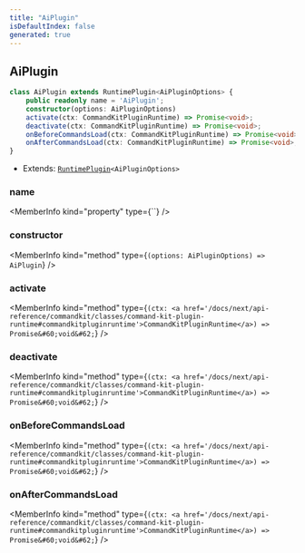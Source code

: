 ```yaml
---
title: "AiPlugin"
isDefaultIndex: false
generated: true
---
```



<!-- This file was generated from the CommandKit source. Do not modify. Instead, re-run the "docgen" script -->


## AiPlugin

<GenerationInfo sourceFile="packages/ai/src/plugin.ts" sourceLine="48" packageName="@commandkit/ai" />



```ts title="Signature"
class AiPlugin extends RuntimePlugin<AiPluginOptions> {
    public readonly name = 'AiPlugin';
    constructor(options: AiPluginOptions)
    activate(ctx: CommandKitPluginRuntime) => Promise<void>;
    deactivate(ctx: CommandKitPluginRuntime) => Promise<void>;
    onBeforeCommandsLoad(ctx: CommandKitPluginRuntime) => Promise<void>;
    onAfterCommandsLoad(ctx: CommandKitPluginRuntime) => Promise<void>;
}
```
* Extends: <code><a href='/docs/next/api-reference/commandkit/classes/runtime-plugin#runtimeplugin'>RuntimePlugin</a>&#60;AiPluginOptions&#62;</code>



<div className="members-wrapper">

### name

<MemberInfo kind="property" type={``}   />


### constructor

<MemberInfo kind="method" type={`(options: AiPluginOptions) => AiPlugin`}   />


### activate

<MemberInfo kind="method" type={`(ctx: <a href='/docs/next/api-reference/commandkit/classes/command-kit-plugin-runtime#commandkitpluginruntime'>CommandKitPluginRuntime</a>) => Promise&#60;void&#62;`}   />


### deactivate

<MemberInfo kind="method" type={`(ctx: <a href='/docs/next/api-reference/commandkit/classes/command-kit-plugin-runtime#commandkitpluginruntime'>CommandKitPluginRuntime</a>) => Promise&#60;void&#62;`}   />


### onBeforeCommandsLoad

<MemberInfo kind="method" type={`(ctx: <a href='/docs/next/api-reference/commandkit/classes/command-kit-plugin-runtime#commandkitpluginruntime'>CommandKitPluginRuntime</a>) => Promise&#60;void&#62;`}   />


### onAfterCommandsLoad

<MemberInfo kind="method" type={`(ctx: <a href='/docs/next/api-reference/commandkit/classes/command-kit-plugin-runtime#commandkitpluginruntime'>CommandKitPluginRuntime</a>) => Promise&#60;void&#62;`}   />




</div>
